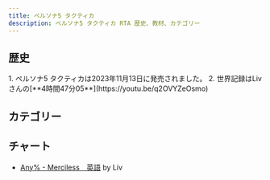 ```yaml
---
title: ペルソナ5 タクティカ
description: ペルソナ5 タクティカ RTA 歴史、教材、カテゴリー
---
```



<DocsHero 
    content="ペルソナ5 タクティカはペルソナシリーズ初のシミュレーションRPG。"
    srcUrl={cover}
    alt="Persona 5 Tactica Cover"
/>

<LinkCard title="ランキング" href="https://www.speedrun.com/ja-JP/p5t" description="投稿されたRTA動画を観るようにSpeedrun.comへ"/>

## 歴史
<Steps>
    1. ペルソナ5 タクティカは2023年11月13日に発売されました。
    2. 世界記録はLivさんの[**4時間47分05**](https://youtu.be/q2OVYZeOsmo)
</Steps>

## カテゴリー
<CardGrid>
    <Card title="Any%"></Card>
</CardGrid>

## チャート
- [Any% - Merciless　英語](https://docs.google.com/document/d/1tOXYAdOtg4wVvmCRiHhaKwGbNrynK97MkN05jV7JONM/edit) by Liv